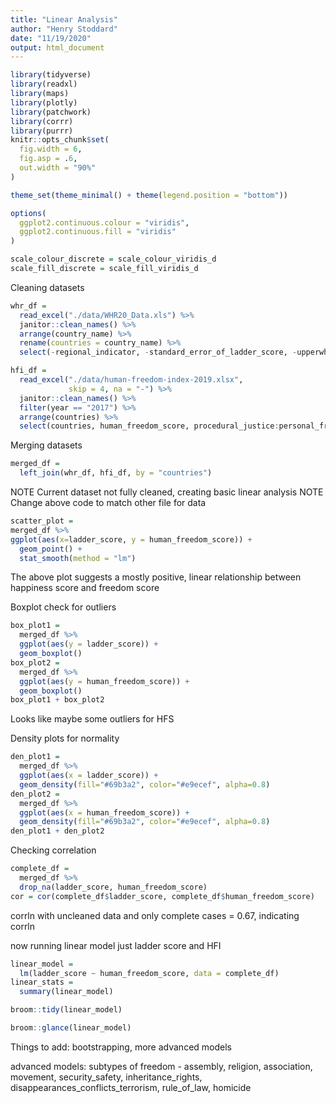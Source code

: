 ```yaml
---
title: "Linear Analysis"
author: "Henry Stoddard"
date: "11/19/2020"
output: html_document
---
```


```r
library(tidyverse)
library(readxl)
library(maps)
library(plotly)
library(patchwork)
library(corrr)
library(purrr)
knitr::opts_chunk$set(
  fig.width = 6,
  fig.asp = .6,
  out.width = "90%"
)

theme_set(theme_minimal() + theme(legend.position = "bottom"))

options(
  ggplot2.continuous.colour = "viridis",
  ggplot2.continuous.fill = "viridis"
)

scale_colour_discrete = scale_colour_viridis_d
scale_fill_discrete = scale_fill_viridis_d
```

Cleaning datasets

```r
whr_df = 
  read_excel("./data/WHR20_Data.xls") %>% 
  janitor::clean_names() %>% 
  arrange(country_name) %>% 
  rename(countries = country_name) %>% 
  select(-regional_indicator, -standard_error_of_ladder_score, -upperwhisker, -lowerwhisker)

hfi_df = 
  read_excel("./data/human-freedom-index-2019.xlsx",
             skip = 4, na = "-") %>% 
  janitor::clean_names() %>% 
  filter(year == "2017") %>% 
  arrange(countries) %>% 
  select(countries, human_freedom_score, procedural_justice:personal_freedom_score, government_consumption:economic_freedom_score)


```

Merging datasets

```r
merged_df = 
  left_join(whr_df, hfi_df, by = "countries")
```

NOTE Current dataset not fully cleaned, creating basic linear analysis
NOTE Change above code to match other file for data

```r
scatter_plot = 
merged_df %>% 
ggplot(aes(x=ladder_score, y = human_freedom_score)) +
  geom_point() +
  stat_smooth(method = "lm")
```

The above plot suggests a mostly positive, linear relationship between happiness score
and freedom score

Boxplot check for outliers
```r
box_plot1 =
  merged_df %>% 
  ggplot(aes(y = ladder_score)) +
  geom_boxplot()
box_plot2 =
  merged_df %>% 
  ggplot(aes(y = human_freedom_score)) +
  geom_boxplot()
box_plot1 + box_plot2
```
Looks like maybe some outliers for HFS

Density plots for normality
```r
den_plot1 =
  merged_df %>% 
  ggplot(aes(x = ladder_score)) +
  geom_density(fill="#69b3a2", color="#e9ecef", alpha=0.8)
den_plot2 =
  merged_df %>% 
  ggplot(aes(x = human_freedom_score)) +
  geom_density(fill="#69b3a2", color="#e9ecef", alpha=0.8)
den_plot1 + den_plot2
```

Checking correlation
```r
complete_df = 
  merged_df %>% 
  drop_na(ladder_score, human_freedom_score) 
cor = cor(complete_df$ladder_score, complete_df$human_freedom_score)

```

corrln with uncleaned data and only complete cases = 0.67, indicating corrln

now running linear model just ladder score and HFI
```r
linear_model = 
  lm(ladder_score ~ human_freedom_score, data = complete_df)
linear_stats = 
  summary(linear_model)

broom::tidy(linear_model)

broom::glance(linear_model)
```

Things to add: bootstrapping, more advanced models 

advanced models: subtypes of freedom - assembly, religion, association, movement, security_safety, inheritance_rights, disappearances_conflicts_terrorism, rule_of_law, homicide